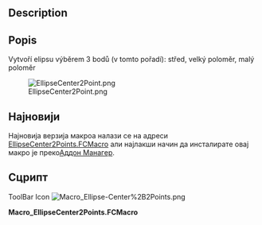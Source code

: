 <languages/>

{{Macro/cs
|Name=Macro_Ellipse-Center+2Points
|Translate=Ellipse Center+2Points
|Icon=Macro_Ellipse-Center%2B2Points.png
|Description=Vytvoří elipsu výběrem 3 bodů (v tomto pořadí): střed, velký poloměr, malý poloměr
|Author=Eriossoltero
|Version=02.00
|Date=2019-07-29
|FCVersion=All
|Download=[https://www.freecad.org/wiki/images/6/66/Macro_Ellipse-Center%2B2Points.png ToolBar Icon]
}}

<div lang="en" dir="ltr" class="mw-content-ltr">
==Description==
</div>

<div class="mw-translate-fuzzy">
==Popis==
Vytvoří elipsu výběrem 3 bodů (v tomto pořadí): střed, velký poloměr, malý poloměr
</div>

[[Image:EllipseCenter2Point.png]]

<span id="Latest"></span>
==Најновији==

<div class="mw-translate-fuzzy">
Најновија верзија макроа налази се на адреси [https://github.com/FreeCAD/FreeCAD-macros/blob/master/ObjectCreation/EllipseCenter2Points.FCMacro EllipseCenter2Points.FCMacro] али најлакши начин да инсталирате овај макро је преко[[Std_AddonMgr/cs|Аддон Манагер]].
</div>

<span id="Script"></span>
==Сцрипт==

<div lang="en" dir="ltr" class="mw-content-ltr">
ToolBar Icon [[Image:Macro_Ellipse-Center%2B2Points.png]]
</div>

'''Macro_EllipseCenter2Points.FCMacro'''

{{MacroCode|code=


# Macro Begin: Ellipse-Center+2Points.FCMacro +++++++++++++++++++++++++++++++++++++++++++++++++
# http://freecad-tutorial.blogspot.com/2011/12/engine-9-poly-v-belt.html
# https://wiki.freecad.org/User:Eriossoltero
# 13/03/2012, 29/07/2019
import Part, FreeCAD, math, PartGui, FreeCADGui
from FreeCAD import Base

# get the selected objects, with first selection for the trajectory and second for the section
# Adapted from:
# Macro Begin: Ellipse-Center+2Points.FCMacro +++++++++++++++++++++++++++++++++++++++++++++++++
# http://freecad-tutorial.blogspot.com/2011/12/engine-9-poly-v-belt.html
import Part, FreeCAD, math, PartGui, FreeCADGui
from FreeCAD import Base

# get the selected objects, with first selection for the trajectory and second for the section
# Adapted from:
# http://freecad-tutorial.blogspot.com/2011/12/engine-9-poly-v-belt.html
s = FreeCADGui.Selection.getSelection()
try:
    sel1=s[0].Shape
    sel2=s[1].Shape
    sel3=s[2].Shape
    pt_center = sel1.Point
    pt_radmay = sel2.Point
    pt_radmen = sel3.Point
    
    # create Part object in the current document
    myObject=App.ActiveDocument.addObject("Part::Feature","Ellipse")
    
    # create a shape and assign it to the current document
    ellipse = Part.Ellipse(pt_radmay, pt_radmen, pt_center)
    myObject.Shape = ellipse.toShape()
    # Macro End: Ellipse-Center+2Points.FCMacro +++++++++++++++++++++++++++++++++++++++++++++++++

except:
    print( "Wrong selection")
    print( "First:centre, Second:major radius and Third:minor radius")

}}